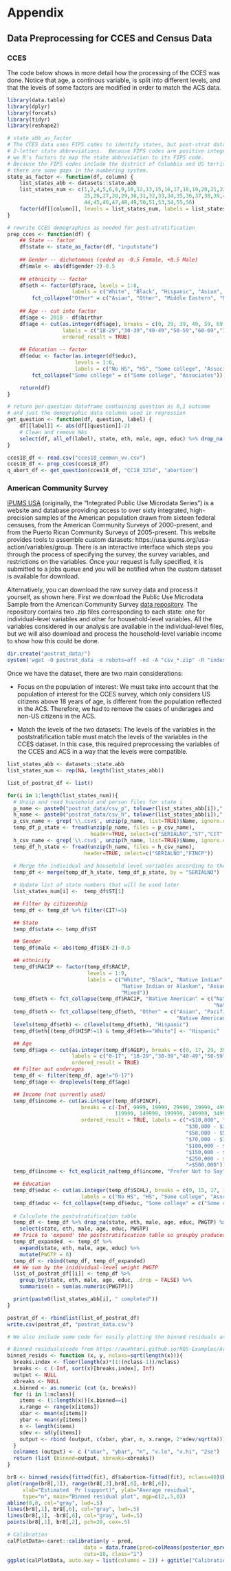 # Appendix {-}

## Data Preprocessing for CCES and Census Data

### CCES

The code below shows in more detail how the processing of the CCES was done. Notice that age, a continous variable, is split into different levels, and that the levels of some factors are modified in order to match the ACS data.

```r
library(data.table)
library(dplyr)
library(forcats)
library(tidyr)
library(reshape2)

# state_abb_as_factor
# The CCES data uses FIPS codes to identify states, but post-strat data uses
# 2-letter state abbreviations.  Because FIPS codes are positive integers,
# we R's factors to map the state abbreviation to its FIPS code.
# Because the FIPS codes include the district of Columbia and US territories
# there are some gaps in the numbering system.
state_as_factor <- function(df, column) {
    list_states_abb <- datasets::state.abb
    list_states_num <- c(1,2,4,5,6,8,9,10,12,13,15,16,17,18,19,20,21,22,23,24,
                         25,26,27,28,29,30,31,32,33,34,35,36,37,38,39,40,41,42,
                         44,45,46,47,48,49,50,51,53,54,55,56)
    factor(df[[column]], levels = list_states_num, labels = list_states_abb)
}

# rewrite CCES demographics as needed for post-stratification
prep_cces <- function(df) {
    ## State -- factor
    df$state <- state_as_factor(df, "inputstate")
    
    ## Gender -- dichotomous (coded as -0.5 Female, +0.5 Male)
    df$male <- abs(df$gender-2)-0.5
    
    ## ethnicity -- factor
    df$eth <- factor(df$race, levels = 1:8,
                     labels = c("White", "Black", "Hispanic", "Asian", "Native American", "Mixed", "Other", "Middle Eastern")) %>%
        fct_collapse("Other" = c("Asian", "Other", "Middle Eastern", "Mixed", "Native American"))
    
    ## Age -- cut into factor
    df$age <- 2018 - df$birthyr
    df$age <- cut(as.integer(df$age), breaks = c(0, 29, 39, 49, 59, 69, 120), 
                  labels = c("18-29","30-39","40-49","50-59","60-69","70+"),
                  ordered_result = TRUE)
    
    ## Education -- factor
    df$educ <- factor(as.integer(df$educ), 
                      levels = 1:6, 
                      labels = c("No HS", "HS", "Some college", "Associates", "4-Year College", "Post-grad"), ordered = TRUE) %>%
        fct_collapse("Some college" = c("Some college", "Associates"))  

    return(df)
}

# return per-question dataframe containing question as 0,1 outcome
# and just the demographic data columns used in regression
get_question <- function(df, question, label) {
    df[[label]] <- abs(df[[question]]-2)
    # Clean and remove NAs
    select(df, all_of(label), state, eth, male, age, educ) %>% drop_na()
}

cces18_df <- read.csv("cces18_common_vv.csv")
cces18_df <- prep_cces(cces18_df)
q_abort_df <- get_question(cces18_df, "CC18_321d", "abortion")
```

### American Community Survey

[IPUMS USA](https://usa.ipums.org/usa/index.shtml)
(originally, the "Integrated Public Use Microdata Series")
is a website and database providing access to over sixty integrated,
high-precision samples of the American population drawn from sixteen
federal censuses, from the American Community Surveys of 2000-present,
and from the Puerto Rican Community Surveys of 2005-present.
This website provides tools to assemble custom datasets: https://usa.ipums.org/usa-action/variables/group.
There is an interactive interface which steps you through the process of specifying
the survey, the survey variables, and restrictions on the variables.
Once your request is fully specified, it is submitted to a jobs queue
and you will be notified when the custom dataset is available for download.

Alternatively, you can download the raw survey data and process it yourself, as shown here.
First we download the Public Use Microdata Sample from the American Community Survey [data repository](https://www2.census.gov/programs-surveys/acs/data/pums/2018/5-Year/). The repository contains two .zip files corresponding to each state: one for individual-level variables and other for household-level variables. All the variables considered in our analysis are available in the individual-level files, but we will also download and process the household-level variable income to show how this could be done.

```r
dir.create("postrat_data/")
system('wget -O postrat_data -e robots=off -nd -A "csv_*.zip" -R "index.html","csv_hus.zip","csv_pus.zip"  https://www2.census.gov/programs-surveys/acs/data/pums/2018/5-Year/')
```

Once we have the dataset, there are two main considerations:

* Focus on the population of interest: We must take into account that the population of interest for the CCES survey, which only considers US citizens above 18 years of age, is different from the population reflected in the ACS. Therefore, we had to remove the cases of underages and non-US citizens in the ACS.

* Match the levels of the two datasets: The levels of the variables in the poststratification table must match the levels of the variables in the CCES dataset. In this case, this required preprocessing the variables of the CCES and ACS in a way that the levels were compatible.

```r
list_states_abb <- datasets::state.abb
list_states_num <- rep(NA, length(list_states_abb))

list_of_postrat_df <- list()

for(i in 1:length(list_states_num)){
  # Unzip and read household and person files for state i
  p_name <- paste0("postrat_data/csv_p", tolower(list_states_abb[i]),".zip")
  h_name <- paste0("postrat_data/csv_h", tolower(list_states_abb[i]),".zip")
  p_csv_name <- grep('\\.csv$', unzip(p_name, list=TRUE)$Name, ignore.case=TRUE, value=TRUE)
  temp_df_p_state <- fread(unzip(p_name, files = p_csv_name),
                           header=TRUE, select=c("SERIALNO","ST","CIT","PWGTP","RAC1P","HISP","SEX","AGEP", "SCHL"))
  h_csv_name <- grep('\\.csv$', unzip(h_name, list=TRUE)$Name, ignore.case=TRUE, value=TRUE)
  temp_df_h_state <- fread(unzip(h_name, files = h_csv_name),
                         header=TRUE, select=c("SERIALNO","FINCP"))
  
  # Merge the individual and household level variables according to the serial number
  temp_df <- merge(temp_df_h_state, temp_df_p_state, by = "SERIALNO")

  # Update list of state numbers that will be used later
  list_states_num[i] <-  temp_df$ST[1]

  ## Filter by citizenship
  temp_df <- temp_df %>% filter(CIT!=5)

  ## State
  temp_df$state <- temp_df$ST

  ## Gender
  temp_df$male <- abs(temp_df$SEX-2)-0.5

  ## ethnicity
  temp_df$RAC1P <- factor(temp_df$RAC1P, 
                          levels = 1:9, 
                          labels = c("White", "Black", "Native Indian", "Native Alaskan",
                                     "Native Indian or Alaskan", "Asian", "Pacific Islander", "Other", 
                                     "Mixed"))
  temp_df$eth <- fct_collapse(temp_df$RAC1P, "Native American" = c("Native Indian", "Native Alaskan", 
                                                                   "Native Indian or Alaskan"))
  temp_df$eth <- fct_collapse(temp_df$eth, "Other" = c("Asian", "Pacific Islander", "Other", 
                                                       "Native American", "Mixed"))
  levels(temp_df$eth) <- c(levels(temp_df$eth), "Hispanic")
  temp_df$eth[(temp_df$HISP!=1) & temp_df$eth=="White"] <- "Hispanic"

  ## Age
  temp_df$age <- cut(as.integer(temp_df$AGEP), breaks = c(0, 17, 29, 39, 49, 59, 69, 120),
                     labels = c("0-17", "18-29","30-39","40-49","50-59","60-69","70+"),
                     ordered_result = TRUE)
  ## Filter out underages
  temp_df <- filter(temp_df, age!="0-17")
  temp_df$age <- droplevels(temp_df$age)

  ## Income (not currently used)
  temp_df$income <- cut(as.integer(temp_df$FINCP), 
                        breaks = c(-Inf, 9999, 19999, 29999, 39999, 49999, 59999, 69999, 79999, 99999, 
                                   119999, 149999, 199999, 249999, 349999, 499999, Inf),
                        ordered_result = TRUE, labels = c("<$10,000", "$10,000 - $19,999", "$20,000 - $29,999", 
                                                          "$30,000 - $39,999", "$40,000 - $49,999", 
                                                          "$50,000 - $59,999", "$60,000 - $69,999", 
                                                          "$70,000 - $79,999","$80,000 - $99,999", 
                                                          "$100,000 - $119,999", "$120,000 - $149,999",
                                                          "$150,000 - $199,999","$200,000 - $249,999", 
                                                          "$250,000 - $349,999", "$350,000 - $499,999", 
                                                          ">$500,000"))
  temp_df$income <- fct_explicit_na(temp_df$income, "Prefer Not to Say")

  ## Education
  temp_df$educ <- cut(as.integer(temp_df$SCHL), breaks = c(0, 15, 17, 19, 20, 21, 24), ordered_result = TRUE,
                        labels = c("No HS", "HS", "Some college", "Associates", "4-Year College", "Post-grad"))
  temp_df$educ <- fct_collapse(temp_df$educ, "Some college" = c("Some college", "Associates"))
  
  # Calculate the poststratification table
  temp_df <- temp_df %>% drop_na(state, eth, male, age, educ, PWGTP) %>% 
    select(state, eth, male, age, educ, PWGTP)
  ## Trick to 'expand' the poststratification table so groupby produces all the rows, even the ones with N = 0
  temp_df_expanded  <- temp_df %>% 
    expand(state, eth, male, age, educ) %>% 
    mutate(PWGTP = 0)
  temp_df <- rbind(temp_df, temp_df_expanded)
  ## We sum by the inidividual-level weight PWGTP
  list_of_postrat_df[[i]] <- temp_df %>% 
    group_by(state, eth, male, age, educ, .drop = FALSE) %>% 
    summarise(n = sum(as.numeric(PWGTP)))

  print(paste0(list_states_abb[i], " completed"))
}

postrat_df <- rbindlist(list_of_postrat_df)
write.csv(postrat_df, "postrat_data.csv")
```

```r
# We also include some code for easily plotting the binned residuals and a calibration plot for the logistic model.

# Binned residuals(code from https://avehtari.github.io/ROS-Examples/Arsenic/arsenic_logistic_residuals.html)
binned_resids <- function (x, y, nclass=sqrt(length(x))){
  breaks.index <- floor(length(x)*(1:(nclass-1))/nclass)
  breaks <- c (-Inf, sort(x)[breaks.index], Inf)
  output <- NULL
  xbreaks <- NULL
  x.binned <- as.numeric (cut (x, breaks))
  for (i in 1:nclass){
    items <- (1:length(x))[x.binned==i]
    x.range <- range(x[items])
    xbar <- mean(x[items])
    ybar <- mean(y[items])
    n <- length(items)
    sdev <- sd(y[items])
    output <- rbind (output, c(xbar, ybar, n, x.range, 2*sdev/sqrt(n)))
  }
  colnames (output) <- c ("xbar", "ybar", "n", "x.lo", "x.hi", "2se")
  return (list (binned=output, xbreaks=xbreaks))
}

br8 <- binned_resids(fitted(fit), df$abortion-fitted(fit), nclass=40)$binned
plot(range(br8[,1]), range(br8[,2],br8[,6],-br8[,6]),
     xlab="Estimated  Pr (support)", ylab="Average residual",
     type="n", main="Binned residual plot", mgp=c(2,.5,0))
abline(0,0, col="gray", lwd=.5)
lines(br8[,1], br8[,6], col="gray", lwd=.5)
lines(br8[,1], -br8[,6], col="gray", lwd=.5)
points(br8[,1], br8[,2], pch=20, cex=.5)

# Calibration
calPlotData<-caret::calibration(y ~ pred, 
                         data = data.frame(pred=colMeans(posterior_epred(fit)), y = factor(df$abortion)), 
                         cuts=10, class="1")
ggplot(calPlotData, auto.key = list(columns = 2)) + ggtitle("Calibration")
```
